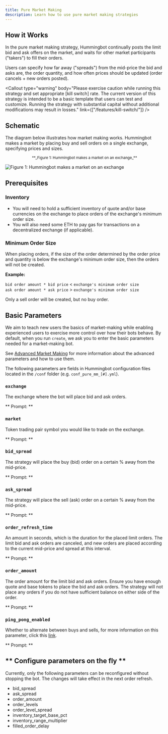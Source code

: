 ```yaml
---
title: Pure Market Making
description: Learn how to use pure market making strategies
---
```




## How it Works

In the pure market making strategy, Hummingbot continually posts the limit bid and ask offers on the market, and waits for other market participants ("takers") to fill their orders.

Users can specify how far away ("spreads") from the mid-price the bid and asks are, the order quantity, and how often prices should be updated (order cancels + new orders posted).

<Callout
  type="warning"
  body="Please exercise caution while running this strategy and set appropriate [kill switch] rate. The current version of this strategy is intended to be a basic template that users can test and customize. Running the strategy with substantial capital without additional modifications may result in losses."
  link={["/features/kill-switch/"]}
/>

## Schematic

The diagram below illustrates how market making works. Hummingbot makes a market by placing buy and sell orders on a single exchange, specifying prices and sizes.

<small>
  <center>**_Figure 1: Hummingbot makes a market on an exchange_**</center>
</small>

![Figure 1: Hummingbot makes a market on an exchange](/img/pure-mm.png)

## Prerequisites

### Inventory

- You will need to hold a sufficient inventory of quote and/or base currencies on the exchange to place orders of the exchange's minimum order size.
- You will also need some ETH to pay gas for transactions on a decentralized exchange (if applicable).

### Minimum Order Size

When placing orders, if the size of the order determined by the order price and quantity is below the exchange's minimum order size, then the orders will not be created.

**Example:**

`bid order amount * bid price` < `exchange's minimum order size`<br/>
`ask order amount * ask price` > `exchange's minimum order size`

Only a sell order will be created, but no buy order.

## Basic Parameters

We aim to teach new users the basics of market-making while enabling experienced users to exercise more control over how their bots behave. By default, when you run `create`, we ask you to enter the basic parameters needed for a market-making bot.

See [Advanced Market Making](/strategies/adv-market-making) for more information about the advanced parameters and how to use them.

The following parameters are fields in Hummingbot configuration files located in the `/conf` folder (e.g. `conf_pure_mm_[#].yml`).

### `exchange`

The exchange where the bot will place bid and ask orders.

** Prompt: **

<Prompt prompt="Enter your maker spot connector" response=">>> binance" />

### `market`

Token trading pair symbol you would like to trade on the exchange.

** Prompt: **

<Prompt
  prompt="Enter the token trading pair you would like to trade on the exchange"
  response=">>> BTC-USDT"
/>

### `bid_spread`

The strategy will place the buy (bid) order on a certain % away from the mid-price.

** Prompt: **

<Prompt
  prompt="How far away from the mid price do you want to place the first bid order?"
  response=">>> 2"
/>

### `ask_spread`

The strategy will place the sell (ask) order on a certain % away from the mid-price.

** Prompt: **

<Prompt
  prompt="How far away from the mid price do you want to place the first ask order?"
  response=">>> 3"
/>

### `order_refresh_time`

An amount in seconds, which is the duration for the placed limit orders. The limit bid and ask orders are canceled, and new orders are placed according to the current mid-price and spread at this interval.

** Prompt: **

<Prompt
  prompt="How often do you want to cancel and replace bids and asks (in seconds)?"
  response=">>> 10"
/>

### `order_amount`

The order amount for the limit bid and ask orders. Ensure you have enough quote and base tokens to place the bid and ask orders. The strategy will not place any orders if you do not have sufficient balance on either side of the order. <br/>

** Prompt: **

<Prompt
  prompt="What is the amount of [base_asset] per order? (minimum [min_amount])"
  response=""
/>

### `ping_pong_enabled`

Whether to alternate between buys and sells, for more information on this parameter, click this [link](https://docs.hummingbot.io/strategies/ping-pong/).

** Prompt: **

<Prompt
  prompt="Would you like to use the ping pong feature and alternate between buy and sell orders after fills?"
  response=""
/>

<Callout
  type="tip"
  body="For autocomplete inputs during configuration, when going through the command line config process, pressing `<TAB>` at a prompt will display valid available inputs."
/>

## ** Configure parameters on the fly **

Currently, only the following parameters can be reconfigured without stopping the bot. The changes will take effect in the next order refresh.

- bid_spread
- ask_spread
- order_amount
- order_levels
- order_level_spread
- inventory_target_base_pct
- inventory_range_multiplier
- filled_order_delay

<Callout
  type="note"
  body="Reconfiguring of `inventory_target_base_pct` for DEX connectors is not working at the moment."
/>
